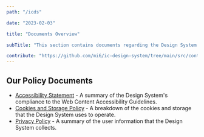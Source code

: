 ```yaml
---
path: "/icds"

date: "2023-02-03"

title: "Documents Overview"

subTitle: "This section contains documents regarding the Design System website and your use of it."

contribute: "https://github.com/mi6/ic-design-system/tree/main/src/content/structured/icds/index.mdx"
---
```


## Our Policy Documents

- [Accessibility Statement](/icds/accessibility-statement) - A summary of the Design System's compliance to the Web Content Accessibility Guidelines.
- [Cookies and Storage Policy](/icds/cookies-and-storage-policy) - A breakdown of the cookies and storage that the Design System uses to operate.
- [Privacy Policy](/icds/privacy-policy) - A summary of the user information that the Design System collects.
